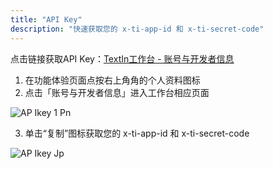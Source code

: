 ```yaml
---
title: "API Key"
description: "快速获取您的 x-ti-app-id 和 x-ti-secret-code"
---
```


点击链接获取API Key：[TextIn工作台 - 账号与开发者信息](https://www.textin.com/console/dashboard/setting)

1. 在功能体验页面点按右上角角的个人资料图标
2. 点击「账号与开发者信息」进入工作台相应页面

![AP Ikey 1 Pn](/images/bill-apikey-1.webp)

3. 单击“复制”图标获取您的 x-ti-app-id 和 x-ti-secret-code

![AP Ikey Jp](/images/APIkey.jpg)